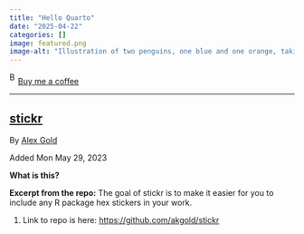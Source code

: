 ```yaml
---
title: "Hello Quarto"
date: "2025-04-22"
categories: []
image: featured.png
image-alt: "Illustration of two penguins, one blue and one orange, taking a selfie with a selfie stick. The moon in the background looks like the Quarto logo."
---
```



<link href="https://fonts.googleapis.com/css?family=Cookie" rel="stylesheet"><a class="bmc-button" target="_blank" href="https://www.buymeacoffee.com/JoscelinRocha">![Buy me a coffee](https://cdn.buymeacoffee.com/buttons/bmc-new-btn-logo.svg){alt="Buy me a coffee" width="15" height="21"}Buy me a coffee</a>

------------------------------------------------------------------------


## [stickr](https://github.com/akgold/stickr)

By [Alex Gold](https://github.com/akgold/stickr)

Added Mon May 29, 2023

**What is this?**

**Excerpt from the repo:** The goal of stickr is to make it easier for you to include any R package hex stickers in your work.

1.  Link to repo is here: <https://github.com/akgold/stickr>